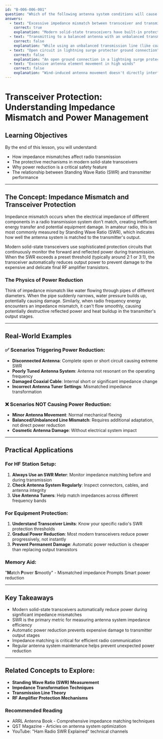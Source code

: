 ```yaml
---
id: "B-006-006-001"
question: "Which of the following antenna system conditions will cause a modern solid-state HF transceiver to automatically reduce power?"
answers:
  - text: "Excessive impedance mismatch between transceiver and transmission line"
    correct: true
    explanation: "Modern solid-state transceivers have built-in protection circuits that detect significant impedance mismatches (high Standing Wave Ratio or SWR) and automatically reduce transmitter output power to prevent damage to the final RF amplifier stages. This protective mechanism prevents component failure by limiting the reflected power that could potentially overheat or destroy the transistor output stages."
  - text: "Transmitting to a balanced antenna with an unbalanced transmission line"
    correct: false
    explanation: "While using an unbalanced transmission line (like coaxial cable) with a balanced antenna can cause signal imbalance and potential RF radiation, this condition typically doesn't trigger an automatic power reduction in the transceiver. An antenna tuner or balun would be used to address this impedance and balance mismatch, but it doesn't directly cause power reduction."
  - text: "Open circuit in lightning surge protector ground connection"
    correct: false
    explanation: "An open ground connection in a lightning surge protector is a safety concern, but it doesn't directly cause the transceiver to reduce power output. This condition might compromise station safety and equipment protection, but modern transceivers won't automatically detect or respond to this specific ground circuit status."
  - text: "Excessive antenna element movement in high winds"
    correct: false
    explanation: "Wind-induced antenna movement doesn't directly interface with the transceiver's power management system. While severe antenna movement could potentially change antenna impedance, most transceivers won't automatically detect or respond to mechanical antenna motion as a power reduction trigger."
---
```


# Transceiver Protection: Understanding Impedance Mismatch and Power Management

## Learning Objectives
By the end of this lesson, you will understand:
- How impedance mismatches affect radio transmission
- The protective mechanisms in modern solid-state transceivers
- Why power reduction is a critical safety feature
- The relationship between Standing Wave Ratio (SWR) and transmitter performance

---

## The Concept: Impedance Mismatch and Transceiver Protection

Impedance mismatch occurs when the electrical impedance of different components in a radio transmission system don't match, creating inefficient energy transfer and potential equipment damage. In amateur radio, this is most commonly measured by Standing Wave Ratio (SWR), which indicates how well the antenna system is matched to the transmitter's output.

Modern solid-state transceivers use sophisticated protection circuits that continuously monitor the forward and reflected power during transmission. When the SWR exceeds a preset threshold (typically around 2:1 or 3:1), the transceiver automatically reduces output power to prevent damage to the expensive and delicate final RF amplifier transistors.

### The Physics of Power Reduction

Think of impedance mismatch like water flowing through pipes of different diameters. When the pipe suddenly narrows, water pressure builds up, potentially causing damage. Similarly, when radio frequency energy encounters an impedance mismatch, it can't flow smoothly, causing potentially destructive reflected power and heat buildup in the transmitter's output stages.

---

## Real-World Examples

### ✅ Scenarios Triggering Power Reduction:
- **Disconnected Antenna**: Complete open or short circuit causing extreme SWR
- **Poorly Tuned Antenna System**: Antenna not resonant on the operating frequency
- **Damaged Coaxial Cable**: Internal short or significant impedance change
- **Incorrect Antenna Tuner Settings**: Mismatched impedance transformation

### ❌ Scenarios NOT Causing Power Reduction:
- **Minor Antenna Movement**: Normal mechanical flexing
- **Balanced/Unbalanced Line Mismatch**: Requires additional adaptation, not direct power reduction
- **Cosmetic Antenna Damage**: Without electrical system impact

---

## Practical Applications

### For HF Station Setup:
1. **Always Use an SWR Meter**: Monitor impedance matching before and during transmission
2. **Check Antenna System Regularly**: Inspect connectors, cables, and antenna integrity
3. **Use Antenna Tuners**: Help match impedances across different frequency bands

### For Equipment Protection:
1. **Understand Transceiver Limits**: Know your specific radio's SWR protection thresholds
2. **Gradual Power Reduction**: Most modern transceivers reduce power progressively, not instantly
3. **Prevent Permanent Damage**: Automatic power reduction is cheaper than replacing output transistors

### Memory Aid:
"**M**atch **P**ower **S**mootly" - Mismatched impedance Prompts Smart power reduction

---

## Key Takeaways

- Modern solid-state transceivers automatically reduce power during significant impedance mismatches
- SWR is the primary metric for measuring antenna system impedance efficiency
- Automatic power reduction prevents expensive damage to transmitter output stages
- Impedance matching is critical for efficient radio communication
- Regular antenna system maintenance helps prevent unexpected power reduction

---

## Related Concepts to Explore:
- **Standing Wave Ratio (SWR) Measurement**
- **Impedance Transformation Techniques**
- **Transmission Line Theory**
- **RF Amplifier Protection Mechanisms**

### Recommended Reading
- ARRL Antenna Book - Comprehensive impedance matching techniques
- QST Magazine - Articles on antenna system optimization
- YouTube: "Ham Radio SWR Explained" technical channels